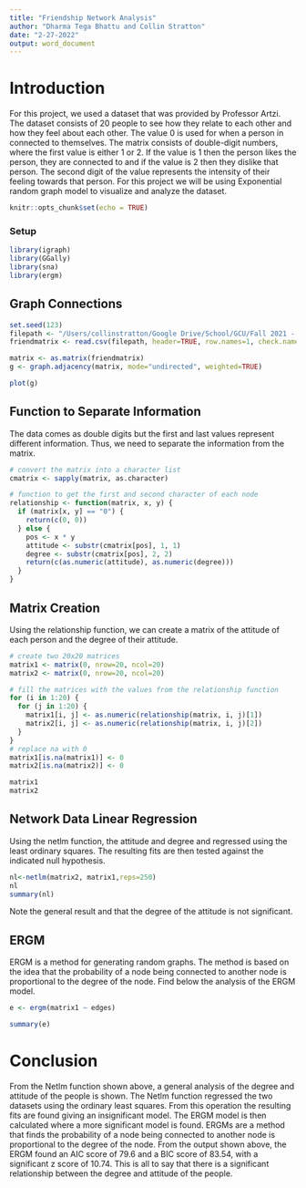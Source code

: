 ```yaml
---
title: "Friendship Network Analysis"
author: "Dharma Tega Bhattu and Collin Stratton"
date: "2-27-2022"
output: word_document
---
```


# Introduction
For this project, we used a dataset that was provided by Professor Artzi. The dataset consists of 20 people to see how they relate to each other and how they feel about each other. The value 0 is used for when a person in connected to themselves. The matrix consists of double-digit numbers, where the first value is either 1 or 2. If the value is 1 then the person likes the person, they are connected to and if the value is 2 then they dislike that person. The second digit of the value represents the intensity of their feeling towards that person. For this project we will be using Exponential random graph model to visualize and analyze the dataset.
```r
knitr::opts_chunk$set(echo = TRUE)
```

### Setup
```r
library(igraph)
library(GGally)
library(sna)
library(ergm)
```

## Graph Connections
```r
set.seed(123)
filepath <- "/Users/collinstratton/Google Drive/School/GCU/Fall 2021 - Spring 2022/CST-440/CST-440/FriendshipNetworkAnalysis/CST-440-RS-FriendshipNetworkMatrix.csv"
friendmatrix <- read.csv(filepath, header=TRUE, row.names=1, check.names=FALSE, na.strings="")

matrix <- as.matrix(friendmatrix)
g <- graph.adjacency(matrix, mode="undirected", weighted=TRUE)

plot(g)
```

## Function to Separate Information
The data comes as double digits but the first and last values represent different information. Thus, we need to separate the information from the matrix.
```r
# convert the matrix into a character list
cmatrix <- sapply(matrix, as.character)

# function to get the first and second character of each node
relationship <- function(matrix, x, y) {
  if (matrix[x, y] == "0") {
    return(c(0, 0))
  } else {
    pos <- x * y
    attitude <- substr(cmatrix[pos], 1, 1)
    degree <- substr(cmatrix[pos], 2, 2)
    return(c(as.numeric(attitude), as.numeric(degree)))
  }
}
```

## Matrix Creation
Using the relationship function, we can create a matrix of the attitude of each person and the degree of their attitude.
```r
# create two 20x20 matrices
matrix1 <- matrix(0, nrow=20, ncol=20)
matrix2 <- matrix(0, nrow=20, ncol=20)

# fill the matrices with the values from the relationship function
for (i in 1:20) {
  for (j in 1:20) {
    matrix1[i, j] <- as.numeric(relationship(matrix, i, j)[1])
    matrix2[i, j] <- as.numeric(relationship(matrix, i, j)[2])
  }
}
# replace na with 0
matrix1[is.na(matrix1)] <- 0
matrix2[is.na(matrix2)] <- 0

matrix1
matrix2
```

## Network Data Linear Regression
Using the netlm function, the attitude and degree and regressed using the least ordinary squares. The resulting fits are then tested against the indicated null hypothesis.
```r
nl<-netlm(matrix2, matrix1,reps=250)
nl
summary(nl)
```
Note the general result and that the degree of the attitude is not significant.

## ERGM
ERGM is a method for generating random graphs. The method is based on the idea that the probability of a node being connected to another node is proportional to the degree of the node. Find below the analysis of the ERGM model.
```r
e <- ergm(matrix1 ~ edges)

summary(e)
```

# Conclusion
From the Netlm function shown above, a general analysis of the degree and attitude of the people is shown. The Netlm function regressed the two datasets using the ordinary least squares. From this operation the resulting fits are found giving an insignificant model. The ERGM model is then calculated where a more significant model is found. ERGMs are a method that finds the probability of a node being connected to another node is proportional to the degree of the node. From the output shown above, the ERGM found an AIC score of 79.6 and a BIC score of 83.54, with a significant z score of 10.74. This is all to say that there is a significant relationship between the degree and attitude of the people.